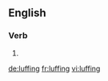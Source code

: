 ==English==

===Verb===
{{head|en}}

# {{present participle of|luff}}

[[de:luffing]]
[[fr:luffing]]
[[vi:luffing]]